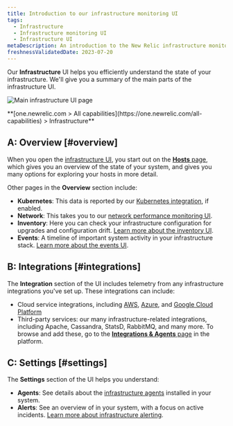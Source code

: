 ```yaml
---
title: Introduction to our infrastructure monitoring UI
tags:
  - Infrastructure
  - Infrastructure monitoring UI
  - Infrastructure UI
metaDescription: An introduction to the New Relic infrastructure monitoring UI pages. 
freshnessValidatedDate: 2023-07-20
---
```


Our <DNT>**Infrastructure**</DNT> UI helps you efficiently understand the state of your infrastructure. We'll give you a summary of the main parts of the infrastructure UI.

<img
  title="Main infrastructure UI page"
  alt="Main infrastructure UI page"
  src="/images/infrastructure_screenshot-full_infrastructure-main-ui.webp"
/>

<figcaption>
  <DNT>
    **[one.newrelic.com > All capabilities](https://one.newrelic.com/all-capabilities) > Infrastructure**
  </DNT>
</figcaption>

## A: Overview [#overview]

When you open the [infrastructure UI](https://one.newrelic.com/infra/infrastructure/hosts), you start out on the [<DNT>**Hosts**</DNT> page](/docs/infrastructure/infrastructure-ui-pages/infra-hosts-ui-page), which gives you an overview of the state of your system, and gives you many options for exploring your hosts in more detail.

Other pages in the <DNT>**Overview**</DNT> section include:

* <DNT>**Kubernetes**</DNT>: This data is reported by our [Kubernetes integration](/docs/kubernetes-pixie/kubernetes-integration/get-started/introduction-kubernetes-integration), if enabled.
* <DNT>**Network**</DNT>: This takes you to our [network performance monitoring UI](/docs/network-performance-monitoring/get-started/npm-introduction).
* <DNT>**Inventory**</DNT>: Here you can check your infrastructure configuration for upgrades and configuration drift. [Learn more about the inventory UI](/docs/infrastructure/infrastructure-ui-pages/infrastructure-inventory-page-search-your-entire-infrastructure).
* <DNT>**Events**</DNT>: A timeline of important system activity in your infrastructure stack. [Learn more about the events UI](/docs/infrastructure/infrastructure-ui-pages/infrastructure-events-page-live-feed-every-config-change).

## B: Integrations [#integrations]

The <DNT>**Integration**</DNT> section of the UI includes telemetry from any infrastructure integrations you've set up. These integrations can include:

* Cloud service integrations, including [AWS](/docs/infrastructure/amazon-integrations/get-started/introduction-aws-integrations), [Azure](/docs/infrastructure/microsoft-azure-integrations/get-started/introduction-azure-monitoring-integrations), and [Google Cloud Platform](/docs/infrastructure/google-cloud-platform-integrations/get-started/introduction-google-cloud-platform-integrations)
* Third-party services: our many infrastructure-related integrations, including Apache, Cassandra, StatsD, RabbitMQ, and many more. To browse and add these, go to the [<DNT>**Integrations & Agents**</DNT> page](https://newrelic.com/instant-observability?category=infrastructure-and-os) in the platform.

## C: Settings [#settings]

The <DNT>**Settings**</DNT> section of the UI helps you understand:

* <DNT>**Agents**</DNT>: See details about the [infrastructure agents](/docs/infrastructure/install-infrastructure-agent/get-started/install-infrastructure-agent) installed in your system.
* <DNT>**Alerts**</DNT>: See an overview of <InlinePopover type="alerts"/> in your system, with a focus on active incidents. [Learn more about infrastructure alerting](/docs/infrastructure/new-relic-infrastructure/infrastructure-alert-conditions/infrastructure-alerts-add-edit-or-view-host-alert-information).
